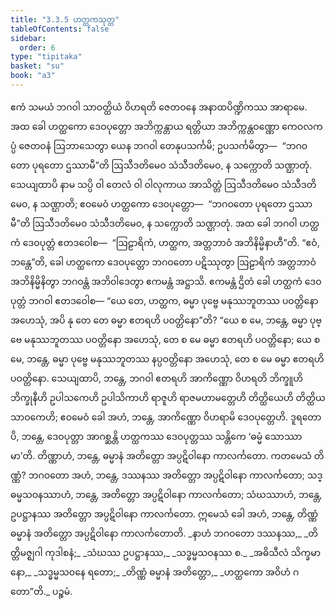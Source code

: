 ```yaml
---
title: "3.3.5 ဟတ္ထကသုတ္တ"
tableOfContents: false
sidebar:
  order: 6
type: "tipitaka"
basket: "su"
book: "a3"
---
```



<DynamicBreadcrumb />

<Division number="128" book="a3">

<Paragraph number="982" book="a3">
ဧကံ သမယံ ဘဂဝါ သာဝတ္ထိယံ ဝိဟရတိ ဇေတဝနေ အနာထပိဏ္ဍိကဿ အာရာမေ. အထ ခေါ ဟတ္ထကော ဒေဝပုတ္တော အဘိက္ကန္တာယ ရတ္တိယာ အဘိက္ကန္တဝဏ္ဏော ကေဝလကပ္ပံ ဇေတဝနံ ဩဘာသေတွာ ယေန ဘဂဝါ တေနုပသင်္ကမိ; ဥပသင်္ကမိတွာ—  “ဘဂဝတော ပုရတော ဌဿာမီ”တိ ဩသီဒတိမေဝ သံသီဒတိမေဝ, န သက္ကောတိ သဏ္ဌာတုံ. သေယျထာပိ နာမ သပ္ပိ ဝါ တေလံ ဝါ ဝါလုကာယ အာသိတ္တံ ဩသီဒတိမေဝ သံသီဒတိမေဝ, န သဏ္ဌာတိ; ဧဝမေဝံ ဟတ္ထကော ဒေဝပုတ္တော—  “ဘဂဝတော ပုရတော ဌဿာမီ”တိ ဩသီဒတိမေဝ သံသီဒတိမေဝ, န သက္ကောတိ သဏ္ဌာတုံ.
</Paragraph>

<Paragraph number="983" book="a3">
အထ ခေါ ဘဂဝါ ဟတ္ထကံ ဒေဝပုတ္တံ ဧတဒဝေါစ—  “ဩဠာရိကံ, ဟတ္ထက, အတ္တဘာဝံ အဘိနိမ္မိနာဟီ”တိ. “ဧဝံ, ဘန္တေ”တိ, ခေါ ဟတ္ထကော ဒေဝပုတ္တော ဘဂဝတော ပဋိဿုတွာ ဩဠာရိကံ အတ္တဘာဝံ အဘိနိမ္မိနိတွာ ဘဂဝန္တံ အဘိဝါဒေတွာ ဧကမန္တံ အဋ္ဌာသိ. ဧကမန္တံ ဌိတံ ခေါ ဟတ္ထကံ ဒေဝပုတ္တံ ဘဂဝါ ဧတဒဝေါစ—
</Paragraph>

<Paragraph number="984" book="a3">
“ယေ တေ, ဟတ္ထက, ဓမ္မာ ပုဗ္ဗေ မနုဿဘူတဿ ပဝတ္တိနော အဟေသုံ, အပိ နု တေ တေ ဓမ္မာ ဧတရဟိ ပဝတ္တိနော”တိ? “ယေ စ မေ, ဘန္တေ, ဓမ္မာ ပုဗ္ဗေ မနုဿဘူတဿ ပဝတ္တိနော အဟေသုံ, တေ စ မေ ဓမ္မာ ဧတရဟိ ပဝတ္တိနော; ယေ စ မေ, ဘန္တေ, ဓမ္မာ ပုဗ္ဗေ မနုဿဘူတဿ နပ္ပဝတ္တိနော အဟေသုံ, တေ စ မေ ဓမ္မာ ဧတရဟိ ပဝတ္တိနော. သေယျထာပိ, ဘန္တေ, ဘဂဝါ ဧတရဟိ အာကိဏ္ဏော ဝိဟရတိ ဘိက္ခူဟိ ဘိက္ခုနီဟိ ဥပါသကေဟိ ဥပါသိကာဟိ ရာဇူဟိ ရာဇမဟာမတ္တေဟိ တိတ္ထိယေဟိ တိတ္ထိယသာဝကေဟိ; ဧဝမေဝံ ခေါ အဟံ, ဘန္တေ, အာကိဏ္ဏော ဝိဟရာမိ ဒေဝပုတ္တေဟိ. ဒူရတောပိ, ဘန္တေ, ဒေဝပုတ္တာ အာဂစ္ဆန္တိ ဟတ္ထကဿ ဒေဝပုတ္တဿ သန္တိကေ ‘ဓမ္မံ သောဿာမာ’တိ. တိဏ္ဏာဟံ, ဘန္တေ, ဓမ္မာနံ အတိတ္တော အပ္ပဋိဝါနော ကာလင်္ကတော. ကတမေသံ တိဏ္ဏံ? ဘဂဝတော အဟံ, ဘန္တေ, ဒဿနဿ အတိတ္တော အပ္ပဋိဝါနော ကာလင်္ကတော; သဒ္ဓမ္မသဝနဿာဟံ, ဘန္တေ, အတိတ္တော အပ္ပဋိဝါနော ကာလင်္ကတော; သံဃဿာဟံ, ဘန္တေ, ဥပဋ္ဌာနဿ အတိတ္တော အပ္ပဋိဝါနော ကာလင်္ကတော. ဣမေသံ ခေါ အဟံ, ဘန္တေ, တိဏ္ဏံ ဓမ္မာနံ အတိတ္တော အပ္ပဋိဝါနော ကာလင်္ကတောတိ.
</Paragraph>

<Paragraph number="985" type="verses" book="a3">
_နာဟံ ဘဂဝတော ဒဿနဿ,_  
_တိတ္တိမဇ္ဈဂါ ကုဒါစနံ;_  
_သံဃဿ ဥပဋ္ဌာနဿ,_  
_သဒ္ဓမ္မသဝနဿ စ._  

</Paragraph>

<Paragraph number="986" type="verses" book="a3">
_အဓိသီလံ သိက္ခမာနော,_  
_သဒ္ဓမ္မသဝနေ ရတော;_  
_တိဏ္ဏံ ဓမ္မာနံ အတိတ္တော,_  
_ဟတ္ထကော အဝိဟံ ဂတော”တိ._  


</Paragraph>
</Division>

<Paragraph number="987" type="center" book="a3">
ပဉ္စမံ.
</Paragraph>
